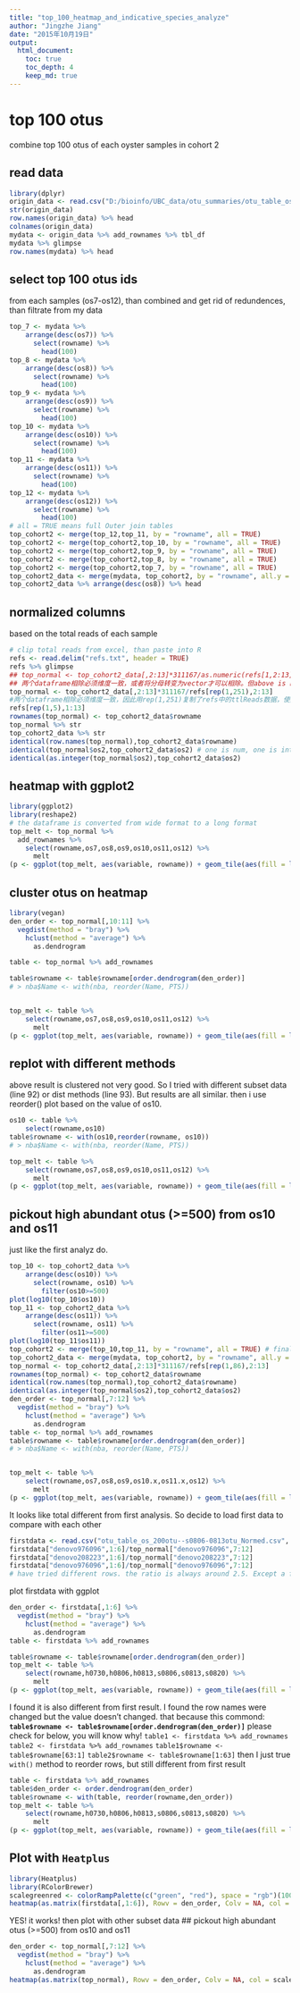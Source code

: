 ```yaml
---
title: "top_100_heatmap_and_indicative_species_analyze"
author: "Jingzhe Jiang"
date: "2015年10月19日"
output: 
  html_document:
    toc: true
    toc_depth: 4
    keep_md: true
---
```

# top 100 otus
combine top 100 otus of each oyster samples in cohort 2

## read data
```r
library(dplyr)
origin_data <- read.csv("D:/bioinfo/UBC_data/otu_summaries/otu_table_os_top960_NormAndRanked.csv", header = TRUE, row.names = 1) # single number giving the column of the table which contains the row names. But dpyr never preserve row names, you should use add_rownames() to preserve them!
str(origin_data)
row.names(origin_data) %>% head
colnames(origin_data)
mydata <- origin_data %>% add_rownames %>% tbl_df
mydata %>% glimpse
row.names(mydata) %>% head
```
## select top 100 otus ids
from each samples (os7-os12), than combined and get rid of redundences, than filtrate from my data
```r
top_7 <- mydata %>% 
    arrange(desc(os7)) %>% 
      select(rowname) %>% 
        head(100)
top_8 <- mydata %>% 
    arrange(desc(os8)) %>% 
      select(rowname) %>% 
        head(100)
top_9 <- mydata %>% 
    arrange(desc(os9)) %>% 
      select(rowname) %>% 
        head(100)
top_10 <- mydata %>% 
    arrange(desc(os10)) %>% 
      select(rowname) %>% 
        head(100)
top_11 <- mydata %>% 
    arrange(desc(os11)) %>% 
      select(rowname) %>% 
        head(100)
top_12 <- mydata %>% 
    arrange(desc(os12)) %>% 
      select(rowname) %>% 
        head(100)
# all = TRUE means full Outer join tables
top_cohort2 <- merge(top_12,top_11, by = "rowname", all = TRUE)
top_cohort2 <- merge(top_cohort2,top_10, by = "rowname", all = TRUE)
top_cohort2 <- merge(top_cohort2,top_9, by = "rowname", all = TRUE)
top_cohort2 <- merge(top_cohort2,top_8, by = "rowname", all = TRUE)
top_cohort2 <- merge(top_cohort2,top_7, by = "rowname", all = TRUE)
top_cohort2_data <- merge(mydata, top_cohort2, by = "rowname", all.y = TRUE)
top_cohort2_data %>% arrange(desc(os8)) %>% head
```
## normalized columns
based on the total reads of each sample
```r
# clip total reads from excel, than paste into R
refs <- read.delim("refs.txt", header = TRUE)
refs %>% glimpse
## top_normal <- top_cohort2_data[,2:13]*311167/as.numeric(refs[1,2:13])
## 两个dataframe相除必须维度一致，或者将分母转变为vector才可以相除。但above is not correct, but I don't know why!
top_normal <- top_cohort2_data[,2:13]*311167/refs[rep(1,251),2:13]
#两个dataframe相除必须维度一致，因此用rep(1,251)复制了refs中的ttlReads数据，使其变成dataframe。参见如下：
refs[rep(1,5),1:13]
rownames(top_normal) <- top_cohort2_data$rowname
top_normal %>% str
top_cohort2_data %>% str
identical(row.names(top_normal),top_cohort2_data$rowname)
identical(top_normal$os2,top_cohort2_data$os2) # one is num, one is int
identical(as.integer(top_normal$os2),top_cohort2_data$os2)
```
## heatmap with ggplot2
```r
library(ggplot2)
library(reshape2)
# the dataframe is converted from wide format to a long format
top_melt <- top_normal %>% 
  add_rownames %>% 
    select(rowname,os7,os8,os9,os10,os11,os12) %>% 
      melt
(p <- ggplot(top_melt, aes(variable, rowname)) + geom_tile(aes(fill = log10(value)), colour = "white") + scale_fill_gradient2(low = "blue", mid = "white", high = "red", midpoint = 2) + theme(axis.text.y = element_text(size = 1), axis.text.x = element_text(size = 4)) + coord_fixed(ratio=0.15))
```
## cluster otus on heatmap
```r
library(vegan)
den_order <- top_normal[,10:11] %>% 
  vegdist(method = "bray") %>% 
    hclust(method = "average") %>% 
      as.dendrogram 

table <- top_normal %>% add_rownames

table$rowname <- table$rowname[order.dendrogram(den_order)]
# > nba$Name <- with(nba, reorder(Name, PTS))


top_melt <- table %>% 
    select(rowname,os7,os8,os9,os10,os11,os12) %>% 
      melt
(p <- ggplot(top_melt, aes(variable, rowname)) + geom_tile(aes(fill = log10(value)), colour = "white") + scale_fill_gradient2(low = "blue", mid = "white", high = "red", midpoint = 2) + theme(axis.text.y = element_text(size = 1), axis.text.x = element_text(size = 4)) + coord_fixed(ratio=0.15))
```
## replot with different methods
above result is clustered not very good. So I tried with different subset data (line 92) or dist methods (line 93). But results are all similar. 
then i use reorder() plot based on the value of os10.
```r
os10 <- table %>% 
    select(rowname,os10)
table$rowname <- with(os10,reorder(rowname, os10))
# > nba$Name <- with(nba, reorder(Name, PTS))

top_melt <- table %>% 
    select(rowname,os7,os8,os9,os10,os11,os12) %>% 
      melt
(p <- ggplot(top_melt, aes(variable, rowname)) + geom_tile(aes(fill = log10(value)), colour = "white") + scale_fill_gradient2(low = "blue", mid = "white", high = "red", midpoint = 2) + theme(axis.text.y = element_text(size = 1), axis.text.x = element_text(size = 4)) + coord_fixed(ratio=0.15))
```
## pickout high abundant otus (>=500) from os10 and os11
just like the first analyz do.
```r
top_10 <- top_cohort2_data %>% 
    arrange(desc(os10)) %>% 
      select(rowname, os10) %>% 
        filter(os10>=500)
plot(log10(top_10$os10))
top_11 <- top_cohort2_data %>% 
    arrange(desc(os11)) %>% 
      select(rowname, os11) %>% 
        filter(os11>=500)
plot(log10(top_11$os11))
top_cohort2 <- merge(top_10,top_11, by = "rowname", all = TRUE) # finally there 86 otus were kept.
top_cohort2_data <- merge(mydata, top_cohort2, by = "rowname", all.y = TRUE)
top_normal <- top_cohort2_data[,2:13]*311167/refs[rep(1,86),2:13]
rownames(top_normal) <- top_cohort2_data$rowname
identical(row.names(top_normal),top_cohort2_data$rowname)
identical(as.integer(top_normal$os2),top_cohort2_data$os2)
den_order <- top_normal[,7:12] %>% 
  vegdist(method = "bray") %>% 
    hclust(method = "average") %>% 
      as.dendrogram 
table <- top_normal %>% add_rownames
table$rowname <- table$rowname[order.dendrogram(den_order)]
# > nba$Name <- with(nba, reorder(Name, PTS))


top_melt <- table %>% 
    select(rowname,os7,os8,os9,os10.x,os11.x,os12) %>% 
      melt
(p <- ggplot(top_melt, aes(variable, rowname)) + geom_tile(aes(fill = log10(value)), colour = "white") + scale_fill_gradient2(low = "green", mid = "yellow", high = "red", midpoint = 2.2) + theme(axis.text.y = element_text(size = 1), axis.text.x = element_text(size = 4)) + coord_fixed(ratio=0.15))

```
It looks like total different from first analysis. So decide to load first data to compare with each other
```r
firstdata <- read.csv("otu_table_os_200otu--s0806-0813otu_Normed.csv", header=TRUE,row.names=1, sep=",")
firstdata["denovo976096",1:6]/top_normal["denovo976096",7:12]
firstdata["denovo208223",1:6]/top_normal["denovo208223",7:12]
firstdata["denovo976096",1:6]/top_normal["denovo976096",7:12]
# have tried different rows. the ratio is always around 2.5. Except a few otus was absent in one of these two datas.
```
plot firstdata with ggplot
```r
den_order <- firstdata[,1:6] %>% 
  vegdist(method = "bray") %>% 
    hclust(method = "average") %>% 
      as.dendrogram 
table <- firstdata %>% add_rownames

table$rowname <- table$rowname[order.dendrogram(den_order)]
top_melt <- table %>% 
    select(rowname,h0730,h0806,h0813,s0806,s0813,s0820) %>% 
      melt
(p <- ggplot(top_melt, aes(variable, rowname)) + geom_tile(aes(fill = log10(value)), colour = "white") + scale_fill_gradient2(low = "green", mid = "yellow", high = "red", midpoint = 3) + theme(axis.text.y = element_text(size = 1), axis.text.x = element_text(size = 4)) + coord_fixed(ratio=0.15))
```
I found it is also different from first result. I found the row names were changed but the value doesn't changed.
that because this commond: **`table$rowname <- table$rowname[order.dendrogram(den_order)]`**
please check for below, you will know why!
`table1 <- firstdata %>% add_rownames`
`table2 <- firstdata %>% add_rownames`
`table1$rowname <- table$rowname[63:1]`
`table2$rowname <- table$rowname[1:63]`
then I just true `with()` method to reorder rows, but still different from first result
```r
table <- firstdata %>% add_rownames
table$den_order <- order.dendrogram(den_order)
table$rowname <- with(table, reorder(rowname,den_order))
top_melt <- table %>% 
    select(rowname,h0730,h0806,h0813,s0806,s0813,s0820) %>% 
      melt
(p <- ggplot(top_melt, aes(variable, rowname)) + geom_tile(aes(fill = log10(value)), colour = "white") + scale_fill_gradient2(low = "green", mid = "yellow", high = "red", midpoint = 3) + theme(axis.text.y = element_text(size = 1), axis.text.x = element_text(size = 4)) + coord_fixed(ratio=0.15))
```
## Plot with `Heatplus`
```r
library(Heatplus)
library(RColorBrewer)
scalegreenred <- colorRampPalette(c("green", "red"), space = "rgb")(100)
heatmap(as.matrix(firstdata[,1:6]), Rowv = den_order, Colv = NA, col = scalegreenred, cexRow = 0.6) 
```
YES! it works! then plot with other subset data
## pickout high abundant otus (>=500) from os10 and os11
```r
den_order <- top_normal[,7:12] %>% 
  vegdist(method = "bray") %>% 
    hclust(method = "average") %>% 
      as.dendrogram 
heatmap(as.matrix(top_normal), Rowv = den_order, Colv = NA, col = scalegreenred, cexRow = 0.6) 
```


